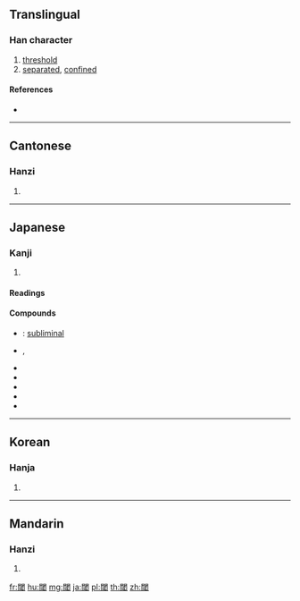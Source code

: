 {{character info/new}}
{{also|阈}}
==Translingual==

===Han character===
{{Han char|rn=169|rad=門|as=08|sn=16|four=77153|canj=ANIRM|ids=⿵門或}}

# [[threshold]]
# [[separated]], [[confined]]

====References====
* {{Han ref|kx=1337.170|dkj=41384|dj=1843.040|hdz=74303.070|uh=95BE|ud=38334|bh=EC48|bd=60488}}

----

==Cantonese==

===Hanzi===
{{yue-hanzi|jyut=|y=wik6|sim=阈}}

# {{defn|lang=yue|sort=門08}}

----

==Japanese==

===Kanji===
{{ja-kanji|grade=|rs=門08}}

# {{defn|lang=ja|sort=門08}}

====Readings====
{{ja-readings|goon=[[いき]] (iki)|kanon=[[よく]] (yoku)|kun=[[しきい]] (shikī)}}

====Compounds====
{{der-top|Compounds}}
* {{ja-r|閾下|いきか}}: [[subliminal]]
* {{ja-r|閾値|いきち}}, {{ja-r|閾値|しきいち}}
* {{ja-r|男は閾を跨げば七人の敵あり|おとこ は しきい を またげば しちにん の てき あり}}
* {{ja-r|識閾|しき.いき}}
* {{ja-r|刺激閾|しげき.いき}}
* {{ja-r|弁別閾|べんべついき}}
* {{ja-r|門閾|もんいき}}
{{der-bottom}}

----

==Korean==

===Hanja===
{{ko-hanja|hangeul=역|eumhun=|rv=yeok|mr=yŏk|y=yek}}

# {{defn|lang=ko|sort=門08}}

----

==Mandarin==

===Hanzi===
{{cmn-hanzi|sim=阈|pin=[[yù]] ([[yu4]])|wg=yü<sup>4</sup>}}

# {{defn|lang=cmn|sort=門08}}

[[fr:閾]]
[[hu:閾]]
[[mg:閾]]
[[ja:閾]]
[[pl:閾]]
[[th:閾]]
[[zh:閾]]